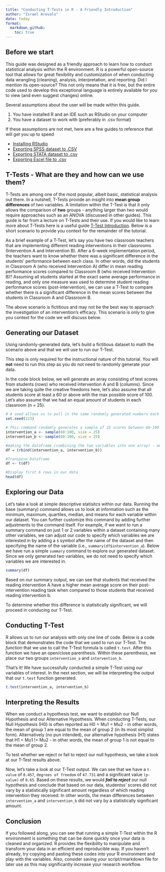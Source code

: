 ```yaml
---
title: "Conducting T-Tests in R - A Friendly Introduction"
author: "Israel Arevalo"
date: today
format:
  markdown_github:
    toc: true
---
```


## Before we start

This guide was designed as a friendly approach to learn how to conduct statistical analysis within the R environment. R is a powerful open-source tool that allows for great flexibility and customization of when conducting data wrangling (cleaning), analysis, interpretation, and reporting. Did I mention its open-source? This not only means that it is free, but the entire code used to develop this exceptional language is entirely available for you to view (and even suggest changes) online.

Several assumptions about the user will be made within this guide. 

1. You have installed R and an IDE such as RStudio on your computer
2. You have a dataset to work with (preferably in .csv format)


If these assumptions are not met, here are a few guides to reference that will get you up to speed 

* [Installing RStudio](https://rstudio-education.github.io/hopr/starting.html)
* [Exporting SPSS dataset to .CSV](https://www.ibm.com/docs/en/spss-statistics/beta?topic=files-exporting-datasets)
* [Exporting STATA dataset to .csv](https://stats.oarc.ucla.edu/stata/faq/how-do-i-export-stata-dta-files-to-comma-separated-files/)
* [Exporting Excel file to .csv](https://support.microsoft.com/en-us/office/import-or-export-text-txt-or-csv-files-5250ac4c-663c-47ce-937b-339e391393ba)

## T-Tests - What are they and how can we use them?

T-Tests are among one of the most popular, albeit basic, statistical analysis out there. In a nutshell, T-Tests provide an insight into **mean group differences** of two variables. A limitation within the T-Test is that it only allows the comparison of **two** groups - anything larger than two would require approaches such as an ANOVA (discussed in other guides). This guide is far from a lecture on T-Tests and their use. If you would like to learn more about T-Tests here is a useful guide [T-Test Introduction](https://www.jmp.com/en_us/statistics-knowledge-portal/t-test.html). Below is a short scenario to provide you context for the remainder of the tutorial.

As a brief example of a T-Test, let's say you have two classroom teachers that are implementing different reading interventions in their classrooms (Intervention A and Intervention B). After a 6-week implementation period, the teachers want to know whether there was a significant difference in the students' performance between each class. In other words, did the students in Classroom A (who received Intervention A) differ in mean reading performance scores compared to Classroom B (who received Intervention B)? Assuming all students started at the exact same average performance in reading, and only one measure was used to determine student reading performance scores (post-intervention), we can use a T-Test to compare whether there is a significant difference in the mean scores between the students in Classroom A and Classroom B. 

::: {.callout-note appearance="simple"}

The above scenario is fictitious and may not be the best way to approach the investigation of an intervention's efficacy. This scenario is only to give you context for the code we will discuss below.

:::

## Generating our Dataset

Using randomly-generated data, let's build a fictitious dataset to math the scenario above and that we will use to run our T-Test. 

::: {.callout-warning appearance="simple"}

This step is only required for the instructional nature of this tutorial. You will **not** need to run this step as you do not need to randomly generate your data.

:::


In the code block below, we will generate an array consisting of test scores from students (rows) who received intervention A and B (columns). Since we are taking quite the creative freedoms here, let's also assume that all students score at least a 60 or above with the max possible score of 100. Let's also assume that we had an equal amount of students in each classroom (n = 25).

```r
# A seed allows us to pull in the same randomly generated numbers each time we run this command. If we don't set a seed, we will generate different numbers each time we run this command
set.seed(123) 

# This command randomly generates a sample of 25 scores between 60-100 for each intervention group (a, b) 
intervention_a <- sample(60:100, size = 25)
intervention_b <- sample(60:100, size = 25)

#making the dataframe (combining the two variables into one array) - we will call it "df"
df = (rbind(intervention_a, intervention_b))

#Transpose Dataframe
df <- t(df) 

#Display first 6 rows in our data
head(df)
```



## Exploring our Data

Let's take a look at simple descriptive statisitcs within our data. Running the base (summary) command allows us to look at information such as the minimum, maximum, quartiles, median, and means for each variable within our dataset. You can further customize this command by adding further adjustments to the command itself. For example, if we want to run a summary command on just 1 or 2 variables within a dataset containing many other variables, we can adjust our code to specify which variables we are interested in by adding a `$` symbol after the name of the dataset and then specifying the name of the variable  (i.e., `summary(df$intervention_a`). Below we have run a simple `summary` command to explore our generated dataset. Since we only generated two variables, we do not need to specify which variables we are interested in. 

```r

summary(df)
```

Based on our summary output, we can see that students that received the reading intervention A have a higher mean average score on their post-intervention reading task when compared to those students that received reading intervention b. 

To determine whether this difference is statistically significant, we will proceed in conducing our T-Test.

## Conducting T-Test

R allows us to run our analysis with only one line of code. Below is a code block that demonstrates the code that we used to run our T-Test. The *function* that we use to call the T-Test formula is called `t.test`. After this function we have an open/close parenthesis. Within these parenthesis, we place our two groups `intervention_a` and `intervention_b`. 

That's it! We have successfully conducted a simple T-Test using our variables of interest. In the next section, we will be interpreting the output that our `t.test` function generated.

```r

t.test(intervention_a, intervention_b)

```

## Interpreting the Results

When we conduct a hypothesis test, we want to establish our Null Hypothesis and our Alternative Hypothesis. When conducting T-Tests, our Null Hypothesis (H0) is often reported as H0 = Mu1 = Mu2 - in other words, the mean of group 1 are equal to the mean of group 2 (in its most simplist form). Alternatively (no pun intended), our alternative hypothesis (H1) states that H1 = Mu1 != Mu2 - in other words, the mean of group 1 is not equal to the mean of group 2. 

To test whether we reject or fail to reject our null hypothesis, we take a look at our T-Test results above. 

Now, let's take a look at our T-Test output. We can see that we have a `t-value` of `0.457`, `degrees of freedom` of `47.731` and a significant value `(p-value)` of `0.65`. Based on these results, we would ***fail to reject*** our null hypothesis and conclude that based on our data, studentss' scores did not vary by a statistically significant amount regardless of which reading intervention they received. In other words, the mean differences between `intervention_a` and `intervention_b` did not vary by a statistically significant amount.

## Conclusion

If you followed along, you can see that running a simple T-Test within the R environment is something that can be done quickly once your data is cleaned and organized. R provides the flexibility to manipulate and transform your data in an efficient and reproducible way. If you haven't already, try copying and pasting these codes into your R environment and play with the variables. Also, consider saving your script/rmarkdown file for later use as this may significantly increase your research workflow. 

